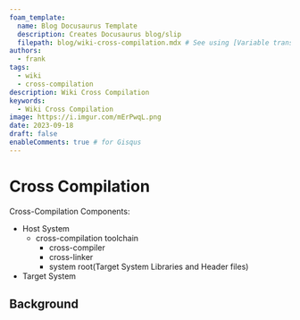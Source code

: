 ```yaml
---
foam_template:
  name: Blog Docusaurus Template
  description: Creates Docusaurus blog/slip
  filepath: blog/wiki-cross-compilation.mdx # See using [Variable transforms](https://code.visualstudio.com/docs/editor/userdefinedsnippets#_variable-transforms )
authors:
  - frank
tags:
  - wiki
  - cross-compilation
description: Wiki Cross Compilation
keywords:
  - Wiki Cross Compilation
image: https://i.imgur.com/mErPwqL.png
date: 2023-09-18
draft: false
enableComments: true # for Gisqus
---
```


# Cross Compilation

Cross-Compilation Components:

- Host System
  - cross-compilation toolchain
    - cross-compiler
    - cross-linker
    - system root(Target System Libraries and Header files)
- Target System

<!--truncate-->

## Background
